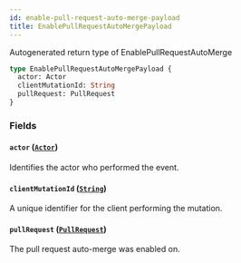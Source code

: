 ```yaml
---
id: enable-pull-request-auto-merge-payload
title: EnablePullRequestAutoMergePayload
---
```


Autogenerated return type of EnablePullRequestAutoMerge

```graphql
type EnablePullRequestAutoMergePayload {
  actor: Actor
  clientMutationId: String
  pullRequest: PullRequest
}
```

### Fields

#### `actor` ([`Actor`](/docs/api/interfaces/actor))

Identifies the actor who performed the event.

#### `clientMutationId` ([`String`](/docs/api/scalars/string))

A unique identifier for the client performing the mutation.

#### `pullRequest` ([`PullRequest`](/docs/api/objects/pull-request))

The pull request auto-merge was enabled on.
